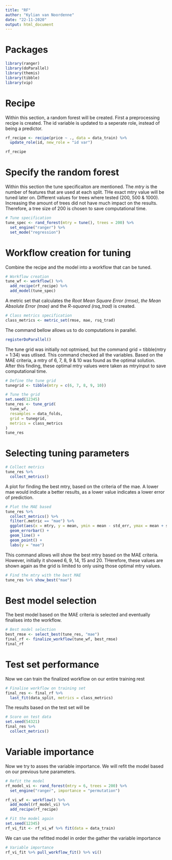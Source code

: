 ```yaml
---
title: "RF"
author: "Kylian van Noordenne"
date: "22-11-2020"
output: html_document
---
```


# Packages 
```r
library(ranger)
library(doParallel)
library(themis)
library(tibble)
library(vip)
```

# Recipe
Within this section, a random forest will be created. First a preprocessing recipe is created. 
The id variable is updated to a seperate role, instead of being a predictor. 
```r
rf_recipe <- recipe(price ~ ., data = data_train) %>%
  update_role(id, new_role = "id var")

rf_recipe
```

# Specify the random forest
Within this section the tune specificaiton are mentioned. The *mtry* is the number of features that are used at each split. THe exact mtry value will be tuned later on. Different values for trees where tested (200, 500 & 1000). Increasing the amount of trees did not have much impact on the results. Therefore, a tree size of 200 is chosen to save computational time. 
```r
# Tune specification
tune_spec <- rand_forest(mtry = tune(), trees = 200) %>%
  set_engine("ranger") %>%
  set_mode("regression")
```

# Workflow creation for tuning
Combine the recipe and the model into a workflow that can be tuned.
```r
# Workflow creation
tune_wf <- workflow() %>%
  add_recipe(rf_recipe) %>%
  add_model(tune_spec)
```

A metric set that calculates the *Root Mean Square Error (rmse)*, *the Mean Absolute Error (mae)* and the *R-squared (rsq_trad)* is created. 
```r
# Class metrics specification 
class_metrics <- metric_set(rmse, mae, rsq_trad)
```

The command bellow allows us to do computations in parallel.
```r
registerDoParallel()
```

The tune grid was initially not optmised, but the command grid = tibble(mtry = 1:34) was utlised. This command checked all the variables. Based on the MAE criteria, a mtry of 6, 7, 8, 9 & 10 was found as the optimal solution. After this finding, these optimal mtry values were taken as mtryinput to save computational time.  
```r
# Define the tune grid 
tunegrid <- tibble(mtry = c(6, 7, 8, 9, 10))
```

```r
# Tune the grid
set.seed(12345)
tune_res <- tune_grid(
  tune_wf,
  resamples = data_folds,
  grid = tunegrid,
  metrics = class_metrics
)
tune_res
```

# Selecting tuning parameters 
```r
# Collect metrics
tune_res %>%
  collect_metrics()
```
A plot for finding the best mtry, based on the criteria of the mae. A lower mae would indicate a better results, as a lower value indicates a lower error of prediction. 
```r
# Plot the MAE based
tune_res %>%
  collect_metrics() %>%
  filter(.metric == "mae") %>% 
  ggplot(aes(x = mtry, y = mean, ymin = mean - std_err, ymax = mean + std_err)) +
  geom_errorbar() + 
  geom_line() +
  geom_point() +
  labs(y = "mae")
```

This command allows will show the best mtry based on the MAE criteria. However, initially it showed 6, 9, 14, 15 and 20. THerefore, these values are shown again as the grid is limited to only using those optimal mtry values.  
```r
# Find the mtry with the best MAE
tune_res %>% show_best("mae")
```

# Best model selection

The best model based on the MAE criteria is selected and eventually finalises into the workflow. 
```r
# Best model selection
best_rmse <- select_best(tune_res, "mae")
final_rf <- finalize_workflow(tune_wf, best_rmse)
final_rf
```

# Test set performance

Now we can train the finalized workflow on our entire training rest
```r
# Finalise workflow on training set
final_res <- final_rf %>%
  last_fit(data_split, metrics = class_metrics)
```

The results based on the test set will be 
```r
# Score on test data
set.seed(54321)
final_res %>%
  collect_metrics()
```

# Variable importance 

Now we try to asses the variable importance. We will refit the model based on our previous tune parameters. 
```r
# Refit the model
rf_model_vi <- rand_forest(mtry = 6, trees = 200) %>%
  set_engine("ranger", importance = "permutation")

rf_vi_wf <- workflow() %>% 
  add_model(rf_model_vi) %>% 
  add_recipe(rf_recipe)

# Fit the model again
set.seed(12345)
rf_vi_fit <- rf_vi_wf %>% fit(data = data_train)
```

We can use the refitted model in order the gather the variable importance 
```r
# Variable importance 
rf_vi_fit %>% pull_workflow_fit() %>% vi()
```